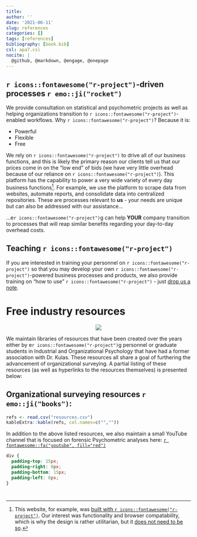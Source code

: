 ```yaml
---
title: 
author: ''
date: '2021-06-11'
slug: references
categories: []
tags: [references]
bibliography: [book.bib]
csl: apa7.csl
nocite: |
  @github, @markdown, @engage, @onepage
---
```


## `r icons::fontawesome("r-project")`-driven processes `r emo::ji("rocket")`

We provide consultation on statistical and psychometric projects as well as helping organizations transition to `r icons::fontawesome("r-project")`-enabled workflows. Why `r icons::fontawesome("r-project")`? Because it is:  

+ Powerful  
+ Flexible  
+ Free  
  
We rely on `r icons::fontawesome("r-project")` to drive all of our business functions, and this is likely the primary reason our clients tell us that our prices come in on the "low end" of bids (we have very little overhead because of our reliance on `r icons::fontawesome("r-project")`). This platform has the capability to power a very wide variety of every day business functions[^foot]. For example, we use the platform to scrape data from websites, automate reports, and consolidate data into centralized repositories. These are processes relevant to **us** - your needs are unique but can also be addressed with our assistance...    

...e`r icons::fontawesome("r-project")`g can  help **YOUR** company transition to processes that will reap similar benefits regarding your day-to-day overhead costs.   

## Teaching `r icons::fontawesome("r-project")`

If you are interested in training your personnel on `r icons::fontawesome("r-project")` so that you may develop your own `r icons::fontawesome("r-project")`-powered business processes and products, we also provide training on "how to use" `r icons::fontawesome("r-project")` - just [drop us a note](mailto:jtkulas@ergreports.com). 

# Free industry resources

<p align="center">
![](https://media.giphy.com/media/atcqQ5PuX41J6/giphy.gif)
</p>

We maintain libraries of resources that have been created over the years either by e`r icons::fontawesome("r-project")`g personnel or graduate students in Industrial and Organizational Psychology that have had a former association with Dr. Kulas. These resources all share a goal of furthering the advancement of organizational surveying. A partial listing of these resources (as well as hyperlinks to the resources themselves) is presented below:

## Organizational surveying resources `r emo::ji("books")`:{-}

```r

refs <- read.csv("resources.csv")
kableExtra::kable(refs, col.names=c("",""))

```

In addition to the above listed resources, we also maintain a small YouTube channel that is focused on forensic Psychometric analyses here: [`r fontawesome::fa("youtube", fill="red")`](https://www.youtube.com/@forensicpsychometrics8300)

```css
div {
  padding-top: 15px;
  padding-right: 0px;
  padding-bottom: 15px;
  padding-left: 0px;
}
```

<div id="refs"></div>

# {-} 

[^foot]:This website, for example, was [built with `r icons::fontawesome("r-project")`](https://github.com/jtkulas/erg). Our interest was functionality and browser compatability, which is why the design is rather utilitarian, but it [does not need to be so](https://themefisher.com/hugo-business-themes).